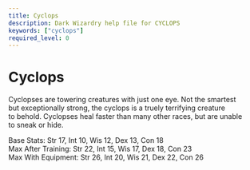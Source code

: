```yaml
---
title: Cyclops
description: Dark Wizardry help file for CYCLOPS
keywords: ["cyclops"]
required_level: 0
---
```


# Cyclops

Cyclopses are towering creatures with just one eye. Not the smartest  
but exceptionally strong, the cyclops is a truely terrifying creature  
to behold. Cyclopses heal faster than many other races, but are unable  
to sneak or hide.  

Base Stats:         Str 17, Int 10, Wis 12, Dex 13, Con 18  
Max After Training: Str 22, Int 15, Wis 17, Dex 18, Con 23  
Max With Equipment: Str 26, Int 20, Wis 21, Dex 22, Con 26